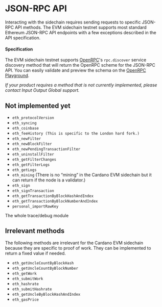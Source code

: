 # JSON-RPC API

Interacting with the sidechain requires sending requests to specific JSON-RPC API methods. The EVM sidechain testnet supports most standard Ethereum JSON-RPC API endpoints with a few exceptions described in the API specification.

#### Specification

The EVM sidechain testnet supports [OpenRPC](https://open-rpc.org/)'s `rpc.discover` service discovery method that will return the OpenRPC scheme for the JSON-RPC API. You can easily validate and preview the schema on the [OpenRPC Playground](https://playground.open-rpc.org/?schemaUrl=https://faucet.sidechain.evmtestnet.iohkdev.io/).

_If your product requires a method that is not currently implemented, please contact Input Output Global support._

## Not implemented yet

*   `eth_protocolVersion`
*   `eth_syncing`
*   `eth_coinbase`
*   `eth_feeHistory (This is specific to the London hard fork.)`
*   `eth_newFilter`
*   `eth_newBlockFilter`
*   `eth_newPendingTransactionFilter`
*   `eth_uninstallFilter`
*   `eth_getFilterChanges`
*   `eth_getFilterLogs`
*   `eth_getLogs`
*   `eth_mining` (There is no “mining” in the Cardano EVM sidechain but it can return if the node is a validator.)
*   `eth_sign`
*   `eth_signTransaction`
*   `eth_getTransactionByBlockHashAndIndex`
*   `eth_getTransactionByBlockNumberAndIndex`
*   `personal_importRawKey`

The whole trace/debug module

## Irrelevant methods

The following methods are irrelevant for the Cardano EVM sidechain because they are specific to proof of work. They can be implemented to return a fixed value if needed.

*   `eth_getUncleCountByBlockHash`
*   `eth_getUncleCountByBlockNumber`
*   `eth_getWork`
*   `eth_submitWork`
*   `eth_hashrate`
*   `eth_submitHashrate`
*   `eth_getUncleByBlockHashAndIndex`
*   `eth_gasPrice`
